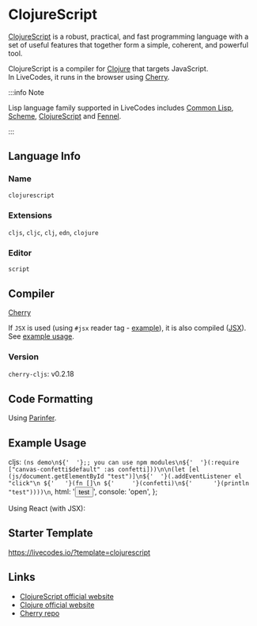# ClojureScript

[ClojureScript](https://clojurescript.org/) is a robust, practical, and fast programming language with a set of useful features that together form a simple, coherent, and powerful tool.

ClojureScript is a compiler for [Clojure](https://clojure.org/) that targets
JavaScript. <br />In LiveCodes, it runs in the browser using
[Cherry](https://github.com/squint-cljs/cherry).

:::info Note

Lisp language family supported in LiveCodes includes [Common Lisp](./commonlisp.mdx), [Scheme](./scheme.mdx), [ClojureScript](./clojurescript.mdx) and [Fennel](./fennel.mdx).

:::

## Language Info

### Name

`clojurescript`

### Extensions

`cljs`, `cljc`, `clj`, `edn`, `clojure`

### Editor

`script`

## Compiler

[Cherry](https://github.com/squint-cljs/cherry)

If `JSX` is used (using `#jsx` reader tag - [example](https://github.com/squint-cljs/cherry/blob/60adcf6e3a8fb940a80c6a193599da0272fe3058/examples/jsx/pages/component.cljs)), it is also compiled ([JSX](./jsx.mdx)). See [example usage](#example-usage).

### Version

`cherry-cljs`: v0.2.18

## Code Formatting

Using [Parinfer](https://shaunlebron.github.io/parinfer/).

## Example Usage


  cljs: `(ns demo\n${'  '};; you can use npm modules\n${'  '}(:require ["canvas-confetti$default" :as confetti]))\n\n(let [el (js/document.getElementById "test")]\n${'  '}(.addEventListener el "click"\n ${'   '}(fn []\n ${'     '}(confetti)\n${'      '}(println "test"))))\n`,
  html: '<button id="test">test</button>',
  console: 'open',
};

<LiveCodes params={params}></LiveCodes>

Using React (with JSX):

<LiveCodes template="clojurescript"></LiveCodes>

## Starter Template

https://livecodes.io/?template=clojurescript

## Links

- [ClojureScript official website](https://clojurescript.org/)
- [Clojure official website](https://clojure.org/)
- [Cherry repo](https://github.com/squint-cljs/cherry)
